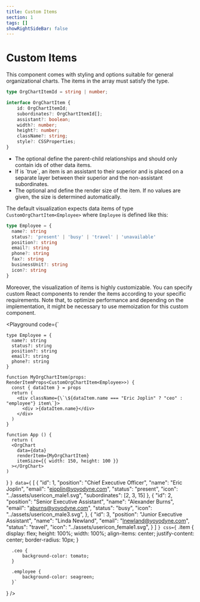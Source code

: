 ```yaml
---
title: Custom Items
section: 1
tags: []
showRightSideBar: false
---
```


# Custom Items

This component comes with styling and options suitable for general organizational charts. The items in the
<TypeLink type="OrgChart" member="data"/> array must satisfy the <TypeLink type="OrgChartItem" /> type.

```ts
type OrgChartItemId = string | number;

interface OrgChartItem {
    id: OrgChartItemId;
    subordinates?: OrgChartItemId[];
    assistant?: boolean;
    width?: number;
    height?: number;
    className?: string;
    style?: CSSProperties;
}
```
<ul className="list-disc ml-4">
  <li>The optional <TypeLink type="OrgChartItem" member="subordinates"/> define the parent-child relationships and should only contain ids of other data items.</li>
  <li>If <TypeLink type="OrgChartItem" member="assistant"/> is `true`, an item is an assistant to their superior and is placed on a separate layer between their superior and the non-assistant subordinates.</li>
  <li>The optional <TypeLink type="OrgChartItem" member="width"/> and <TypeLink type="OrgChartItem" member="height"/> define the render size of the item. If no values are given, the size is determined automatically.</li>
</ul>

The default visualization expects data items of type `CustomOrgChartItem<Employee>` where `Employee` is defined like this:
```ts
type Employee = {
  name?: string
  status?: 'present' | 'busy' | 'travel' | 'unavailable'
  position?: string
  email?: string
  phone?: string
  fax?: string
  businessUnit?: string
  icon?: string
}
```

Moreover, the visualization of items is highly customizable. You can specify custom React components to render the items according to your specific requirements.
Note that, to optimize performance and depending on the implementation, it might be necessary to use memoization for this custom component.

<Playground
  code={`

    type Employee = {
      name?: string
      status?: string
      position?: string
      email?: string
      phone?: string
    }

    function MyOrgChartItem(props: RenderItemProps<CustomOrgChartItem<Employee>>) {
      const { dataItem } = props
      return (
        <div className={\`\${dataItem.name === "Eric Joplin" ? "ceo" : "employee"} item\`}>
          <div >{dataItem.name}</div>
        </div>
      )
    }

    function App () {
      return (
      <OrgChart
        data={data}
        renderItem={MyOrgChartItem}
        itemSize={{ width: 150, height: 100 }}
      ></OrgChart>
    )
  }
`}
  data={`
    [
     {
       "id": 1,
       "position": "Chief Executive Officer",
       "name": "Eric Joplin",
       "email": "ejoplin@yoyodyne.com",
       "status": "present",
       "icon": "../assets/usericon_male1.svg",
       "subordinates": [2, 3, 15]
     },
     {
       "id": 2,
       "position": "Senior Executive Assistant",
       "name": "Alexander Burns",
       "email": "aburns@yoyodyne.com",
       "status": "busy",
       "icon": "../assets/usericon_male3.svg",
     },
     {
       "id": 3,
       "position": "Junior Executive Assistant",
       "name": "Linda Newland",
       "email": "lnewland@yoyodyne.com",
       "status": "travel",
       "icon": "../assets/usericon_female1.svg",
     }
   ]
  `}
  css={`
      .item {
          display: flex;
          height: 100%;
          width: 100%;
          align-items: center;
          justify-content: center;
          border-radius: 10px;
      }

      .ceo {
          background-color: tomato;
      }

      .employee {
          background-color: seagreen;
      }`
  }
/>

